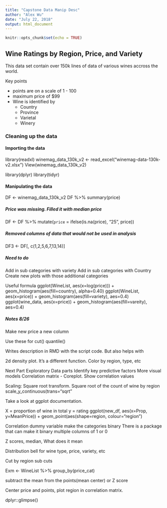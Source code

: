 ---
title: "Capstone Data Manip Desc"
author: "Alex Wu"
date: "July 22, 2018"
output: html_document
---

```{r setup, include=FALSE}
knitr::opts_chunk$set(echo = TRUE)
```

## Wine Ratings by Region, Price, and Variety
This data set contain over 150k lines of data of various wines accross the world.

Key points

- points are on a scale of 1 - 100
- maximum price of $99
- Wine is identified by 
    - Country
    - Province
    - Varietal
    - Winery
  

### Cleaning up the data

#### Importing the data
library(readxl)
winemag_data_130k_v2 <- read_excel("winemag-data-130k-v2.xlsx")
View(winemag_data_130k_v2)

library(dplyr)
library(tidyr)



#### Manipulating the data

DF <- winemag_data_130k_v2
DF %>% summary(price)


##### Price was missing. Filled it with median price
DF <- DF %>% mutate(`price` = ifelse(is.na(price), "25", price))



##### Removed columns of data that would not be used in analysis
DF3 <- DF[, c(1,2,5,6,7,13,14)]






##### Need to do
Add in sub categories with variety
Add in sub categories with Country
Create new plots with those additional categories


Useful formula
ggplot(WineList, aes(x=log(price))) + geom_histogram(aes(fill=country), alpha=0.40)
ggplot(WineList, aes(x=price)) + geom_histogram(aes(fill=variety), aes=0.4)
ggplot(wine_data, aes(x=price)) + geom_histogram(aes(fill=vareity), aes=0.4)


##### Notes 8/26
Make new price a new column

Use these for 
cut()
quantile()


Writes description in RMD with the script code. But also helps with 

2d density plot. It's a different function. Color by region, type, etc

Next Part
Exploratory Data parts
Identify key predictive factors
More visual models
Correlation matrix - Coreplot. Show correlation values


Scaling:
Square root transform. Square root of the count of wine by region
scale_y_continuous(trans="sqrt"

Take a look at ggplot documentation.

X = proportion of wine in total
y = rating
ggplot(new_df, aes(x=Prop, y=MeanPrice)) + geom_point(aes(shape=region, colour="region")



Correlation
dummy variable make the categories binary
There is a package that can make it binary
multiple columns of 1 or 0

Z scores, median, 
What does it mean

Distribution bell for wine type, price, variety, etc





Cut by region sub cuts


Exm <- WineList %>% group_by(price_cat)


subtract the mean from the points(mean center)
or Z score



Center price and points, plot region in correlation matrix.

dplyr::glimpse()

